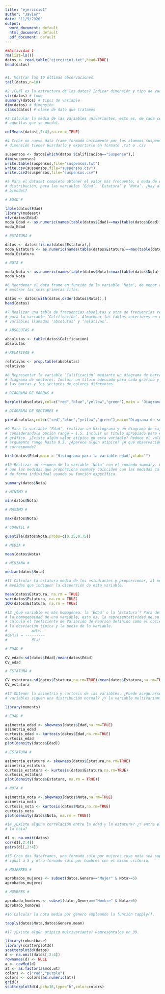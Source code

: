 ---
title: "ejercicio1"
author: "Javier"
date: "11/9/2020"
output:
  word_document: default
  html_document: default
  pdf_document: default
---

```{r setup}
##Actividad 1
rm(list=ls())
datos <- read.table("ejercicio1.txt",head=TRUE)
head(datos)


#1. Mostrar las 10 últimas observaciones.
tail(datos,n=10)

#2 ¿Cuál es la estructura de los datos? Indicar dimensión y tipo de variables
str(datos) # todo
summary(datos) # tipos de variable 
dim(datos) # dimensión
class(datos) # clase de dato que tratamos

#3 Calcular la media de las variables univariantes, esto es, de cada columna (en
# aquellas que se pueda).

colMeans(datos[,2:4],na.rm = TRUE)

#4 Crear un nuevo data frame formado únicamente por los alumnos suspensos. ¿Qué
# dimensión tiene? Guardarlo y exportarlo en formato .txt o .csv

suspensos <- datos[which(datos $Calificacion=="Suspenso"),]
dim(suspensos)
write.table(suspensos,file="suspensos.txt")
write.csv(suspensos,file="suspensos.csv")
write.csv2(suspensos,file="suspensos.csv")

#5 Para el dataset completo obtener el valor más frecuente, o moda de cada
# distribución, para las variables ‘Edad’, ‘Estatura’ y ‘Nota’. ¿Hay alguna 
# bimodal?

# EDAD #

table(datos$Edad)
library(modeest)
mfv(datos$Edad)
moda_Edad <- as.numeric(names(table(datos$Edad)==max(table(datos$Edad))))
moda_Edad

# ESTATURA #

datos <- datos[!is.na(datos$Estatura),]
moda_Estatura <- as.numeric(names(table(datos$Estatura)==max(table(datos$Estatura))))
moda_Estatura

# NOTA #

moda_Nota <- as.numeric(names(table(datos$Nota)==max(table(datos$Nota))))
moda_Nota

#6 Reordenar el data frame en función de la variable ‘Nota’, de menor a mayor, y
# mostrar las seis primeras filas. 

datos <- datos[with(datos,order(datos$Nota)),]
head(datos)

#7 Realizar una tabla de frecuencias absolutas y otra de frecuencias relativas 
# para la variable ‘Calificación’. Almacenar las tablas anteriores en dos 
# variables llamadas ‘absolutas’ y ‘relativas’.

# ABSOLUTAS #

absolutas <- table(datos$Calificacion)
absolutas

# RELATIVAS #

relativas <- prop.table(absolutas)
relativas

#8 Representar la variable ‘Calificación’ mediante un diagrama de barras y un
# diagrama de sectores. Incluir un título adecuado para cada gráfico y colorear 
# las barras y los sectores de colores diferentes.

# DIAGRAMA DE BARRAS #

barplot(absolutas,col=c("red","blue","yellow","green"),main = "Diagrama de barras")

# DIAGRAMA DE SECTORES #

pie(absolutas,col=c("red","blue","yellow","green"),main="Diagrama de sectores")

#9 Para la variable ‘Edad’, realizar un histograma y un diagrama de caja 
# considerandola opción range = 1.5. Incluir un título apropiado para cada 
# gráfico. ¿Existe algún valor atípico en esta variable? Reduce el valor del 
# argumento range hasta 0.5. ¿Aparece algún atípico? ¿A qué observación 
# corresponde?

hist(datos$Edad,main = "Histograma para la variable edad",xlab="")

#10 Realizar un resumen de la variable ‘Nota’ con el comando summary. Comprobar
# que las medidas que proporciona summary coinciden con las medidas calculadas
# de forma individual usando su función específica.

summary(datos$Nota)

# MINIMO #

min(datos$Nota)

# MAXIMO #

max(datos$Nota)

# CUANTIL #

quantile(datos$Nota,probs=c(0.25,0.75))

# MEDIA #

mean(datos$Nota)

# MEDIANA # 

median(datos$Nota)

#11 Calcular la estatura media de los estudiantes y proporcionar, al menos, dos
# medidas que indiquen la dispersión de esta variable.

mean(datos$Estatura, na.rm = TRUE)
var(datos$Estatura, na.rm = TRUE)
IQR(datos$Estatura, na.rm = TRUE)

#12 ¿Qué variable es más homogénea: la ‘Edad’ o la ‘Estatura’? Para determinar 
# la homogeneidad de una variable, esto es, la representatividad de su media, se
# calcula el Coeficiente de Variación de Pearson definido como el cociente entre
# la desviación típica y la media de la variable.
#           𝑠𝑑(𝑥)
#𝐶𝑉(𝑥) = ---------
#           𝐸(𝑥)

# EDAD #

CV_edad<-sd(datos$Edad)/mean(datos$Edad)
CV_edad

# ESTATURA #

CV_estatura<-sd(datos$Estatura,na.rm=TRUE)/mean(datos$Estatura,na.rm=TRUE)
CV_estatura

#13 Obtener la asimetría y curtosis de las variables. ¿Puede asegurarse 
# variables siguen una distribución normal? ¿Y la variable multivariante?

library(moments)

# EDAD #

asimetria_edad <- skewness(datos$Edad,na.rm=TRUE)
asimetria_edad
curtosis_edad <- kurtosis(datos$Edad,na.rm=TRUE)
curtosis_edad
plot(density(datos$Edad))

# ESTATURA #

asimetria_estatura <- skewness(datos$Estatura,na.rm=TRUE)
asimetria_estatura
curtosis_estatura <- kurtosis(datos$Estatura,na.rm=TRUE)
curtosis_estatura
plot(density(datos$Estatura, na.rm = TRUE))

# NOTA #

asimetria_nota <- skewness(datos$Nota,na.rm=TRUE)
asimetria_nota
curtosis_nota <- kurtosis(datos$Nota,na.rm=TRUE)
curtosis_nota
plot(density(datos$Nota, na.rm = TRUE))

#14 ¿Existe alguna correlación entre la edad y la estatura? ¿Y entre el sexo y 
# la nota?

d1 <- na.omit(datos)
cor(d1[,2:4])
pairs(d1[,2:4])

#15 Crea dos dataframes, uno formado sólo por mujeres cuya nota sea superior o
# igual a 5 y otro formado sólo por hombres con el mismo criterio.

# MUJERRES #

aprobados_mujeres <- subset(datos,Genero=="Mujer" & Nota>=5)
aprobados_mujeres

# HOMBRES #

aprobado_hombres <- subset(datos,Genero=="Hombre" & Nota>=5)
aprobado_hombres

#16 Calcular la nota media por género empleando la función tapply().

tapply(datos$Nota,datos$Genero,mean)

#17 ¿Existe algún atípico multivariante? Represéntalos en 3D.

library(robustbase)
library(scatterplot3d)
scatterplot3d(datos)
d <- na.omit(datos[,2:4])
rownames(d) <- NULL
a <- covMcd(d)
at <- as.factor(a$mcd.wt)
colors <- c("red","purple")
colors <- colors[as.numeric(at)]
grid()
scatterplot3d(d,pch=16,type="h",color=colors)





```